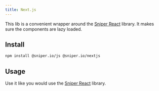 ```yaml
---
title: Next.js
---
```


This lib is a convenient wrapper around the [Sniper React](./react) library. It makes sure the components are lazy loaded.

## Install

```bash
npm install @sniper.io/js @sniper.io/nextjs
```

## Usage

Use it like you would use the [Sniper React](./react) library.
